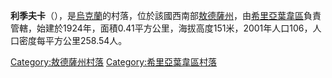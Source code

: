 {{coord|47|20|18|N|30|22|11|E|scale:30000|display=title}}

{{Unreferenced|time=2021-05-16T03:59:28+00:00}}

'''利季夫卡'''（{{lang-uk|Лідівка}}），是[[烏克蘭|烏克蘭]]的村落，位於該國西南部[[敖德薩州|敖德薩州]]，由[[希里亞葉韋區|希里亞葉韋區]]負責管轄，始建於1924年，面積0.41平方公里，海拔高度151米，2001年人口106，人口密度每平方公里258.54人。

{{DEFAULTSORT:Лідівка}}
[[Category:敖德薩州村落|Category:敖德薩州村落]]
[[Category:希里亞葉韋區村落|Category:希里亞葉韋區村落]]


{{Odessa-geo-stub}}